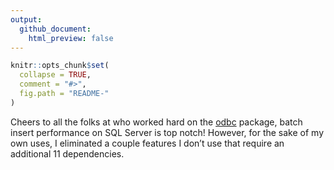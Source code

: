 ```yaml
---
output:
  github_document:
    html_preview: false
---
```


<!-- README.md is generated from README.Rmd. Please edit that file -->

```r
knitr::opts_chunk$set(
  collapse = TRUE,
  comment = "#>",
  fig.path = "README-"
)
```


Cheers to all the folks at who worked hard on the [odbc](https://github.com/r-dbi/odbc) package, batch insert performance on SQL Server is top notch! However, for the sake of my own uses, I eliminated a couple features I don't use that require an additional 11 dependencies.
